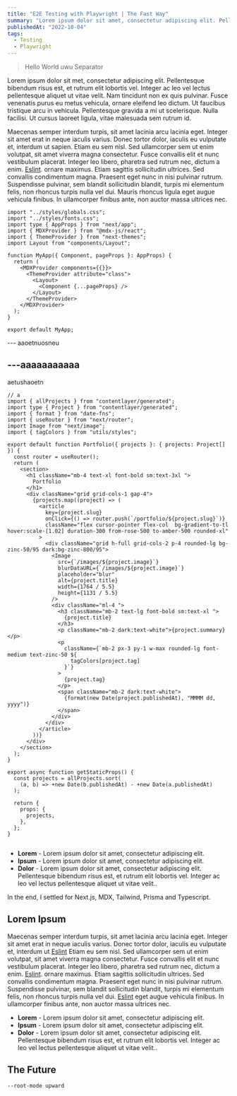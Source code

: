 ```yaml
---
title: "E2E Testing with Playwright | The Fast Way"
summary: "Lorem ipsum dolor sit amet, consectetur adipiscing elit. Pellentesque bibendum risus est, et rutrum elit lobortis vel."
publishedAt: "2022-10-04"
tags:
  - Testing
  - Playwright
---
```


> Hello World uwu
> Separator

Lorem ipsum dolor sit met, consectetur adipiscing elit. Pellentesque bibendum risus est, et rutrum elit lobortis vel. Integer ac leo vel lectus pellentesque aliquet ut vitae velit. Nam tincidunt non ex quis pulvinar. Fusce venenatis purus eu metus vehicula, ornare eleifend leo dictum. Ut faucibus tristique arcu in vehicula. Pellentesque gravida a mi ut scelerisque. Nulla facilisi. Ut cursus laoreet ligula, vitae malesuada sem rutrum id.

Maecenas semper interdum turpis, sit amet lacinia arcu lacinia eget. Integer sit amet erat in neque iaculis varius. Donec tortor dolor, iaculis eu vulputate et, interdum ut sapien. Etiam eu sem nisl. Sed ullamcorper sem ut enim volutpat, sit amet viverra magna consectetur. Fusce convallis elit et nunc vestibulum placerat. Integer leo libero, pharetra sed rutrum nec, dictum a enim. [Eslint](https://www.google.com). ornare maximus. Etiam sagittis sollicitudin ultrices. Sed convallis condimentum magna. Praesent eget nunc in nisi pulvinar rutrum. Suspendisse pulvinar, sem blandit sollicitudin blandit, turpis mi elementum felis, non rhoncus turpis nulla vel dui. Mauris rhoncus ligula eget augue vehicula finibus. In ullamcorper finibus ante, non auctor massa ultrices nec.

```tsx:pages/api/index.tsx {1,3-4} showLineNumbers
import "../styles/globals.css";
import "../styles/fonts.css";
import type { AppProps } from "next/app";
import { MDXProvider } from "@mdx-js/react";
import { ThemeProvider } from "next-themes";
import Layout from "components/Layout";

function MyApp({ Component, pageProps }: AppProps) {
  return (
    <MDXProvider components={{}}>
      <ThemeProvider attribute="class">
        <Layout>
          <Component {...pageProps} />
        </Layout>
      </ThemeProvider>
    </MDXProvider>
  );
}

export default MyApp;
```

--- aaoetnuosneu

## ---aaaaaaaaaaa

aetushaoetn

```tsx:lib/index.tsx showLineNumbers
// a
import { allProjects } from "contentlayer/generated";
import type { Project } from "contentlayer/generated";
import { format } from "date-fns";
import { useRouter } from "next/router";
import Image from "next/image";
import { tagColors } from "utils/styles";

export default function Portfolio({ projects }: { projects: Project[] }) {
  const router = useRouter();
  return (
    <section>
      <h1 className="mb-4 text-xl font-bold sm:text-3xl ">
        Portfolio
      </h1>
      <div className="grid grid-cols-1 gap-4">
        {projects.map((project) => (
          <article
            key={project.slug}
            onClick={() => router.push(`/portfolio/${project.slug}`)}
            className="flex cursor-pointer flex-col  bg-gradient-to-tl hover:scale-[1.02] duration-300 from-rose-500 to-amber-500 rounded-xl"
          >
            <div className="grid h-full grid-cols-2 p-4 rounded-lg bg-zinc-50/95 dark:bg-zinc-800/95">
              <Image
                src={`/images/${project.image}`}
                blurDataURL={`/images/${project.image}`}
                placeholder="blur"
                alt={project.title}
                width={1764 / 5.5}
                height={1131 / 5.5}
              />
              <div className="ml-4 ">
                <h3 className="mb-2 text-lg font-bold sm:text-xl ">
                  {project.title}
                </h3>
                <p className="mb-2 dark:text-white">{project.summary}</p>
                <p
                  className={`mb-2 px-3 py-1 w-max rounded-lg font-medium text-zinc-50 ${
                    tagColors[project.tag]
                  }`}
                >
                  {project.tag}
                </p>
                <span className="mb-2 dark:text-white">
                  {format(new Date(project.publishedAt), "MMMM dd, yyyy")}
                </span>
              </div>
            </div>
          </article>
        ))}
      </div>
    </section>
  );
}

export async function getStaticProps() {
  const projects = allProjects.sort(
    (a, b) => +new Date(b.publishedAt) - +new Date(a.publishedAt)
  );

  return {
    props: {
      projects,
    },
  };
}


```

- **Lorem** - Lorem ipsum dolor sit amet, consectetur adipiscing elit.
- **Ipsum** - Lorem ipsum dolor sit amet, consectetur adipiscing elit.
- **Dolor** - Lorem ipsum dolor sit amet, consectetur adipiscing elit. Pellentesque bibendum risus est, et rutrum elit lobortis vel. Integer ac leo vel lectus pellentesque aliquet ut vitae velit..

In the end, I settled for Next.js, MDX, Tailwind, Prisma and Typescript.

## Lorem Ipsum

Maecenas semper interdum turpis, sit amet lacinia arcu lacinia eget. Integer sit amet erat in neque iaculis varius. Donec tortor dolor, iaculis eu vulputate et, interdum ut [Eslint](https://www.google.com) Etiam eu sem nisl. Sed ullamcorper sem ut enim volutpat, sit amet viverra magna consectetur. Fusce convallis elit et nunc vestibulum placerat. Integer leo libero, pharetra sed rutrum nec, dictum a enim. [Eslint](https://www.google.com). ornare maximus. Etiam sagittis sollicitudin ultrices. Sed convallis condimentum magna. Praesent eget nunc in nisi pulvinar rutrum. Suspendisse pulvinar, sem blandit sollicitudin blandit, turpis mi elementum felis, non rhoncus turpis nulla vel dui. [Eslint](https://www.google.com) eget augue vehicula finibus. In ullamcorper finibus ante, non auctor massa ultrices nec.

- **Lorem** - Lorem ipsum dolor sit amet, consectetur adipiscing elit.
- **Ipsum** - Lorem ipsum dolor sit amet, consectetur adipiscing elit.
- **Dolor** - Lorem ipsum dolor sit amet, consectetur adipiscing elit. Pellentesque bibendum risus est, et rutrum elit lobortis vel. Integer ac leo vel lectus pellentesque aliquet ut vitae velit..

## The Future

`--root-mode upward`
